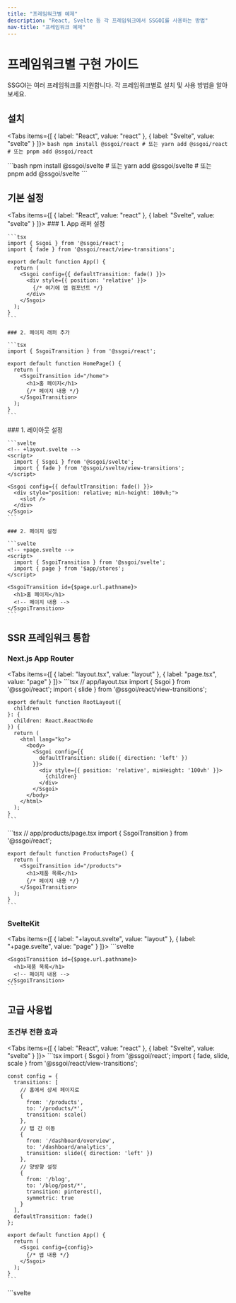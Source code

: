```yaml
---
title: "프레임워크별 예제"
description: "React, Svelte 등 각 프레임워크에서 SSGOI를 사용하는 방법"
nav-title: "프레임워크 예제"
---
```



# 프레임워크별 구현 가이드

SSGOI는 여러 프레임워크를 지원합니다. 각 프레임워크별로 설치 및 사용 방법을 알아보세요.

## 설치

<Tabs items={[
  { label: "React", value: "react" },
  { label: "Svelte", value: "svelte" }
]}>
  <TabPanel value="react">
    ```bash
    npm install @ssgoi/react
    # 또는
    yarn add @ssgoi/react
    # 또는
    pnpm add @ssgoi/react
    ```
  </TabPanel>
  
  <TabPanel value="svelte">
    ```bash
    npm install @ssgoi/svelte
    # 또는
    yarn add @ssgoi/svelte
    # 또는
    pnpm add @ssgoi/svelte
    ```
  </TabPanel>
</Tabs>

## 기본 설정

<Tabs items={[
  { label: "React", value: "react" },
  { label: "Svelte", value: "svelte" }
]}>
  <TabPanel value="react">
    ### 1. App 래퍼 설정
    
    ```tsx
    import { Ssgoi } from '@ssgoi/react';
    import { fade } from '@ssgoi/react/view-transitions';

    export default function App() {
      return (
        <Ssgoi config={{ defaultTransition: fade() }}>
          <div style={{ position: 'relative' }}>
            {/* 여기에 앱 컴포넌트 */}
          </div>
        </Ssgoi>
      );
    }
    ```

    ### 2. 페이지 래퍼 추가
    
    ```tsx
    import { SsgoiTransition } from '@ssgoi/react';

    export default function HomePage() {
      return (
        <SsgoiTransition id="/home">
          <h1>홈 페이지</h1>
          {/* 페이지 내용 */}
        </SsgoiTransition>
      );
    }
    ```
  </TabPanel>
  
  <TabPanel value="svelte">
    ### 1. 레이아웃 설정
    
    ```svelte
    <!-- +layout.svelte -->
    <script>
      import { Ssgoi } from '@ssgoi/svelte';
      import { fade } from '@ssgoi/svelte/view-transitions';
    </script>

    <Ssgoi config={{ defaultTransition: fade() }}>
      <div style="position: relative; min-height: 100vh;">
        <slot />
      </div>
    </Ssgoi>
    ```

    ### 2. 페이지 설정
    
    ```svelte
    <!-- +page.svelte -->
    <script>
      import { SsgoiTransition } from '@ssgoi/svelte';
      import { page } from '$app/stores';
    </script>

    <SsgoiTransition id={$page.url.pathname}>
      <h1>홈 페이지</h1>
      <!-- 페이지 내용 -->
    </SsgoiTransition>
    ```
  </TabPanel>
</Tabs>

## SSR 프레임워크 통합

### Next.js App Router

<Tabs items={[
  { label: "layout.tsx", value: "layout" },
  { label: "page.tsx", value: "page" }
]}>
  <TabPanel value="layout">
    ```tsx
    // app/layout.tsx
    import { Ssgoi } from '@ssgoi/react';
    import { slide } from '@ssgoi/react/view-transitions';

    export default function RootLayout({ 
      children 
    }: { 
      children: React.ReactNode 
    }) {
      return (
        <html lang="ko">
          <body>
            <Ssgoi config={{
              defaultTransition: slide({ direction: 'left' })
            }}>
              <div style={{ position: 'relative', minHeight: '100vh' }}>
                {children}
              </div>
            </Ssgoi>
          </body>
        </html>
      );
    }
    ```
  </TabPanel>
  
  <TabPanel value="page">
    ```tsx
    // app/products/page.tsx
    import { SsgoiTransition } from '@ssgoi/react';

    export default function ProductsPage() {
      return (
        <SsgoiTransition id="/products">
          <h1>제품 목록</h1>
          {/* 페이지 내용 */}
        </SsgoiTransition>
      );
    }
    ```
  </TabPanel>
</Tabs>

### SvelteKit

<Tabs items={[
  { label: "+layout.svelte", value: "layout" },
  { label: "+page.svelte", value: "page" }
]}>
  <TabPanel value="layout">
    ```svelte
    <!-- src/routes/+layout.svelte -->
    <script>
      import { Ssgoi } from '@ssgoi/svelte';
      import { scale } from '@ssgoi/svelte/view-transitions';
      
      const config = {
        defaultTransition: scale(),
        transitions: [
          {
            from: '/',
            to: '/about',
            transition: slide({ direction: 'left' }),
            symmetric: true
          }
        ]
      };
    </script>

    <Ssgoi {config}>
      <div style="position: relative; min-height: 100vh;">
        <slot />
      </div>
    </Ssgoi>
    ```
  </TabPanel>
  
  <TabPanel value="page">
    ```svelte
    <!-- src/routes/products/+page.svelte -->
    <script>
      import { SsgoiTransition } from '@ssgoi/svelte';
      import { page } from '$app/stores';
    </script>

    <SsgoiTransition id={$page.url.pathname}>
      <h1>제품 목록</h1>
      <!-- 페이지 내용 -->
    </SsgoiTransition>
    ```
  </TabPanel>
</Tabs>

## 고급 사용법

### 조건부 전환 효과

<Tabs items={[
  { label: "React", value: "react" },
  { label: "Svelte", value: "svelte" }
]}>
  <TabPanel value="react">
    ```tsx
    import { Ssgoi } from '@ssgoi/react';
    import { fade, slide, scale } from '@ssgoi/react/view-transitions';

    const config = {
      transitions: [
        // 홈에서 상세 페이지로
        {
          from: '/products',
          to: '/products/*',
          transition: scale()
        },
        // 탭 간 이동
        {
          from: '/dashboard/overview',
          to: '/dashboard/analytics',
          transition: slide({ direction: 'left' })
        },
        // 양방향 설정
        {
          from: '/blog',
          to: '/blog/post/*',
          transition: pinterest(),
          symmetric: true
        }
      ],
      defaultTransition: fade()
    };

    export default function App() {
      return (
        <Ssgoi config={config}>
          {/* 앱 내용 */}
        </Ssgoi>
      );
    }
    ```
  </TabPanel>
  
  <TabPanel value="svelte">
    ```svelte
    <script>
      import { Ssgoi } from '@ssgoi/svelte';
      import { fade, slide, scale } from '@ssgoi/svelte/view-transitions';

      const config = {
        transitions: [
          // 홈에서 상세 페이지로
          {
            from: '/products',
            to: '/products/*',
            transition: scale()
          },
          // 탭 간 이동
          {
            from: '/dashboard/overview',
            to: '/dashboard/analytics',
            transition: slide({ direction: 'left' })
          },
          // 양방향 설정
          {
            from: '/blog',
            to: '/blog/post/*',
            transition: pinterest(),
            symmetric: true
          }
        ],
        defaultTransition: fade()
      };
    </script>

    <Ssgoi {config}>
      <!-- 앱 내용 -->
    </Ssgoi>
    ```
  </TabPanel>
</Tabs>

### 요소 애니메이션

<Tabs items={[
  { label: "React", value: "react" },
  { label: "Svelte", value: "svelte" }
]}>
  <TabPanel value="react">
    ```tsx
    import { transition } from '@ssgoi/react';
    import { fadeIn, slideUp } from '@ssgoi/react/transitions';

    function Card({ show }: { show: boolean }) {
      if (!show) return null;
      
      return (
        <div 
          ref={transition({
            key: 'card-1',
            in: fadeIn(),
            out: slideUp()
          })}
          className="card"
        >
          <h3>애니메이션 카드</h3>
          <p>마운트/언마운트 시 애니메이션</p>
        </div>
      );
    }
    ```
  </TabPanel>
  
  <TabPanel value="svelte">
    ```svelte
    <script>
      import { transition } from '@ssgoi/svelte';
      import { fadeIn, slideUp } from '@ssgoi/svelte/transitions';
      
      export let show = false;
    </script>

    {#if show}
      <div 
        use:transition={{
          key: 'card-1',
          in: fadeIn(),
          out: slideUp()
        }}
        class="card"
      >
        <h3>애니메이션 카드</h3>
        <p>마운트/언마운트 시 애니메이션</p>
      </div>
    {/if}
    ```
  </TabPanel>
</Tabs>

## 다음 단계

- [요소 애니메이션](/ko/docs/core-concepts/element-transitions) 자세히 알아보기
- [View Transitions](/ko/docs/core-concepts/view-transitions) 이해하기
- [전환 효과 목록](/ko/docs/transitions) 확인하기